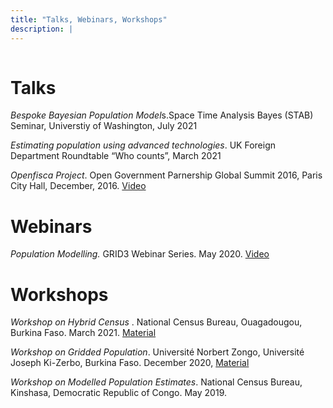 ```yaml
---
title: "Talks, Webinars, Workshops"
description: |
---
```

<script async src="//static.getclicky.com/101341658.js"></script>
  <noscript><p><img alt="Clicky" width="1" height="1" src="//in.getclicky.com/101341658ns.gif" /></p></noscript>

# Talks

*Bespoke Bayesian Population Model*s.Space Time Analysis Bayes (STAB) Seminar, Universtiy of Washington, July 2021

*Estimating population using advanced technologies*. UK Foreign Department Roundtable "Who counts", March 2021

*Openfisca Project*. Open Government Parnership Global Summit 2016, Paris City Hall, December, 2016. [Video](https://youtu.be/MlIL-WZ62AU?t=17320)

# Webinars

*Population Modelling.* GRID3 Webinar Series. May 2020. [Video](https://www.youtube.com/watch?v=HMFM8HzLfH8&feature=youtu.be)

# Workshops

*Workshop on Hybrid Census* . National Census Bureau, Ouagadougou, Burkina Faso. March 2021. [Material](https://docs.google.com/presentation/d/13tc0DdDVf7lU4q8fDeVJRlVVXxhLjvIcaKtIxH4B1bE/edit?usp=sharing)

*Workshop on Gridded Population*. Université Norbert Zongo, Université Joseph Ki-Zerbo, Burkina Faso. December 2020, [Material](https://docs.google.com/presentation/d/1roxjaDpsF6s7-08XVTr3enAKSD9CFu0JgtEerv4H3dw/edit?usp=sharing)

*Workshop on Modelled Population Estimates*. National Census Bureau, Kinshasa, Democratic Republic of Congo. May 2019.
